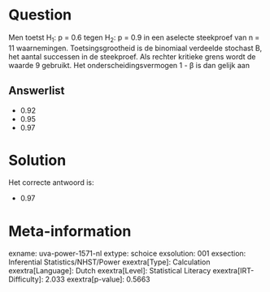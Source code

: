 Question
========

Men toetst H~1~: p = 0.6 tegen H~2~: p = 0.9 in een aselecte steekproef
van n = 11 waarnemingen. Toetsingsgrootheid is de binomiaal verdeelde
stochast B, het aantal successen in de steekproef. Als rechter kritieke
grens wordt de waarde 9 gebruikt. Het onderscheidingsvermogen 1 - β is
dan gelijk aan

Answerlist
----------

* 0.92
* 0.95
* 0.97

Solution
========

Het correcte antwoord is: 

* 0.97

Meta-information
================
exname: uva-power-1571-nl
extype: schoice
exsolution: 001
exsection: Inferential Statistics/NHST/Power
exextra[Type]: Calculation
exextra[Language]: Dutch
exextra[Level]: Statistical Literacy
exextra[IRT-Difficulty]: 2.033
exextra[p-value]: 0.5663
